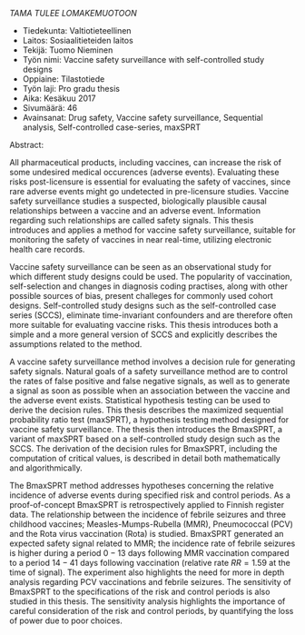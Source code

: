 *TAMA TULEE LOMAKEMUOTOON*

- Tiedekunta: Valtiotieteellinen
- Laitos: Sosiaalitieteiden laitos
- Tekijä: Tuomo Nieminen
- Työn nimi: Vaccine safety surveillance with self-controlled study designs
- Oppiaine: Tilastotiede
- Työn laji: Pro gradu thesis
- Aika: Kesäkuu 2017
- Sivumäärä: 46
- Avainsanat: Drug safety, Vaccine safety surveillance, Sequential analysis, Self-controlled case-series, maxSPRT

Abstract:

All pharmaceutical products, including vaccines, can increase the risk of some undesired medical occurences (adverse events). Evaluating these risks post-licensure is essential for evaluating the safety of vaccines, since rare adverse events might go undetected in pre-licensure studies. Vaccine safety surveillance studies a suspected, biologically plausible causal relationships between a vaccine and an adverse event. Information regarding such relationships are called safety signals. This thesis introduces and applies a method for vaccine safety surveillance, suitable for monitoring the safety of vaccines in near real-time, utilizing electronic health care records.

Vaccine safety surveillance can be seen as an observational study for which different study designs could be used. The popularity of vaccination, self-selection and changes in diagnosis coding practises, along with other possible sources of bias, present challeges for commonly used cohort designs. Self-controlled study designs such as the self-controlled case series (SCCS), eliminate time-invariant confounders and are therefore often more suitable for evaluating vaccine risks. This thesis introduces both a simple and a more general version of SCCS and explicitly describes the assumptions related to the method.

A vaccine safety surveillance method involves a decision rule for generating safety signals. Natural goals of a safety surveillance method are to control the rates of false positive and false negative signals, as well as to generate a signal as soon as possible when an association between the vaccine and the adverse event exists. Statistical hypothesis testing can be used to derive the decision rules. This thesis describes the maximized sequential probability ratio test (maxSPRT), a hypothesis testing method designed for vaccine safety surveillance. The thesis then introduces the BmaxSPRT, a variant of maxSPRT based on a self-controlled study design such as the SCCS. The derivation of the decision rules for BmaxSPRT, including the computation of critical values, is described in detail both mathematically and algorithmically. 

The BmaxSPRT method addresses hypotheses concerning the relative incidence of adverse events during specified risk and control periods. As a proof-of-concept BmaxSPRT is retrospectively applied to Finnish register data. The relationship between the incidence of febrile seizures and three childhood vaccines; Measles-Mumps-Rubella (MMR), Pneumococcal (PCV) and the Rota virus vaccination (Rota) is studied. BmaxSPRT generated an expected safety signal related to MMR; the incidence rate of febrile seizures is higher during a period $0-13$ days following MMR vaccination compared to a period $14-41$ days following vaccination (relative rate $RR = 1.59$ at the time of signal). The experiment also highlights the need for more in depth analysis regarding PCV vaccinations and febrile seizures. The sensitivity of BmaxSPRT to the specifications of the risk and control periods is also studied in this thesis. The sensitivity analysis highlights the importance of careful consideration of the risk and control periods, by quantifying the loss of power due to poor choices.